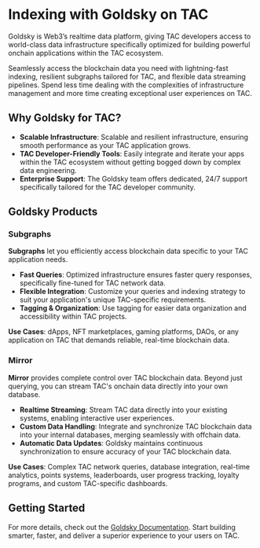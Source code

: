 # Indexing with Goldsky on TAC

Goldsky is Web3’s realtime data platform, giving TAC developers access to world-class data infrastructure specifically optimized for building powerful onchain applications within the TAC ecosystem.

Seamlessly access the blockchain data you need with lightning-fast indexing, resilient subgraphs tailored for TAC, and flexible data streaming pipelines. Spend less time dealing with the complexities of infrastructure management and more time creating exceptional user experiences on TAC.

## Why Goldsky for TAC?

- **Scalable Infrastructure**: Scalable and resilient infrastructure, ensuring smooth performance as your TAC application grows.
- **TAC Developer-Friendly Tools**: Easily integrate and iterate your apps within the TAC ecosystem without getting bogged down by complex data engineering.
- **Enterprise Support**: The Goldsky team offers dedicated, 24/7 support specifically tailored for the TAC developer community.

## Goldsky Products

### Subgraphs

**Subgraphs** let you efficiently access blockchain data specific to your TAC application needs.

- **Fast Queries**: Optimized infrastructure ensures faster query responses, specifically fine-tuned for TAC network data.
- **Flexible Integration**: Customize your queries and indexing strategy to suit your application's unique TAC-specific requirements.
- **Tagging & Organization**: Use tagging for easier data organization and accessibility within TAC projects.

**Use Cases**: dApps, NFT marketplaces, gaming platforms, DAOs, or any application on TAC that demands reliable, real-time blockchain data.

### Mirror

**Mirror** provides complete control over TAC blockchain data. Beyond just querying, you can stream TAC's onchain data directly into your own database.

- **Realtime Streaming**: Stream TAC data directly into your existing systems, enabling interactive user experiences.
- **Custom Data Handling**: Integrate and synchronize TAC blockchain data into your internal databases, merging seamlessly with offchain data.
- **Automatic Data Updates**: Goldsky maintains continuous synchronization to ensure accuracy of your TAC blockchain data.

**Use Cases**: Complex TAC network queries, database integration, real-time analytics, points systems, leaderboards, user progress tracking, loyalty programs, and custom TAC-specific dashboards.

## Getting Started

For more details, check out the [Goldsky Documentation](https://docs.goldsky.com/chains/tac/?utm_source=tac&utm_medium=docs). Start building smarter, faster, and deliver a superior experience to your users on TAC.
